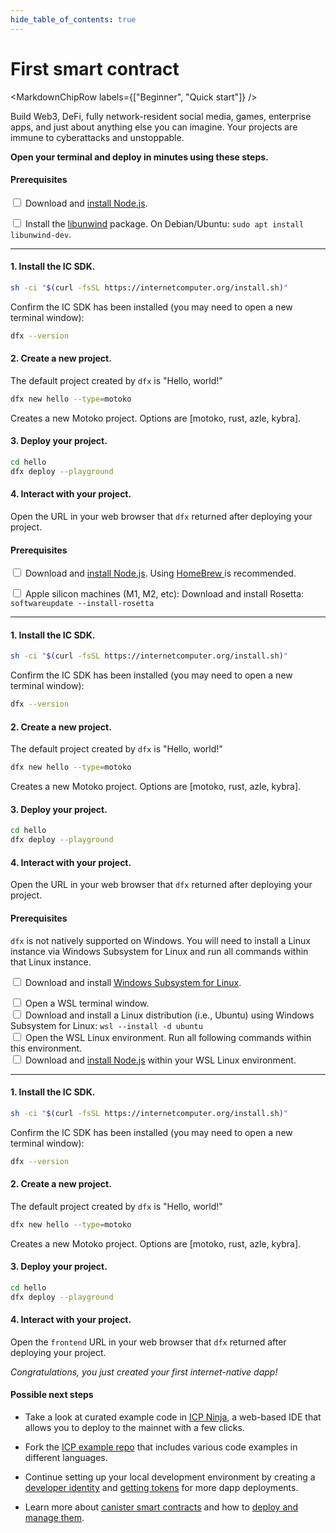 ```yaml
---
hide_table_of_contents: true
---
```



# First smart contract

<MarkdownChipRow labels={["Beginner", "Quick start"]} />

Build Web3, DeFi, fully network-resident social media, games, enterprise apps,
and just about anything else you can imagine. Your projects are immune to cyberattacks and unstoppable.

**Open your terminal and deploy in minutes using these steps.**

<AdornedTabs defaultValue={useOs().current}>
<TabItem value={OsType.Linux} label="Linux">

#### Prerequisites

<input type="checkbox"/> Download and <a href="https://nodejs.org/en/download/package-manager">install Node.js</a>.
<div>
</div>
<input type="checkbox"/> Install the <a href="https://github.com/libunwind/libunwind">libunwind</a> package. On Debian/Ubuntu: <code>sudo apt install libunwind-dev</code>.

---------

#### 1. Install the IC SDK.

```bash
sh -ci "$(curl -fsSL https://internetcomputer.org/install.sh)"
```

Confirm the IC SDK has been installed (you may need to open a new terminal window):

```bash
dfx --version
```

#### 2. Create a new project.

The default project created by `dfx` is "Hello, world!"

```bash
dfx new hello --type=motoko
```

Creates a new Motoko project. Options are [motoko, rust, azle, kybra].

#### 3. Deploy your project.

```bash
cd hello
dfx deploy --playground
```

#### 4. Interact with your project.

Open the URL in your web browser that `dfx` returned after deploying your
project.

</TabItem>
<TabItem value={OsType.macOs} label="macOS">

#### Prerequisites

<input type="checkbox"/> Download and <a href="https://nodejs.org/en/download/package-manager">install Node.js</a>. Using <a href="https://brew.sh/"> HomeBrew </a> is recommended.
<div>
</div>
<input type="checkbox"/> Apple silicon machines (M1, M2, etc): Download and install Rosetta: <code>softwareupdate --install-rosetta</code>

---------

#### 1. Install the IC SDK.

```bash
sh -ci "$(curl -fsSL https://internetcomputer.org/install.sh)"
```

Confirm the IC SDK has been installed (you may need to open a new terminal window):

```bash
dfx --version
```

#### 2. Create a new project.

The default project created by `dfx` is "Hello, world!"

```bash
dfx new hello --type=motoko
```

Creates a new Motoko project. Options are [motoko, rust, azle, kybra].

#### 3. Deploy your project.

```bash
cd hello
dfx deploy --playground
```

#### 4. Interact with your project.

Open the URL in your web browser that `dfx` returned after deploying your
project.

</TabItem>

<TabItem value={OsType.Windows} label="Windows">

#### Prerequisites

`dfx` is not natively supported on Windows. You will need to install a Linux instance via Windows Subsystem for Linux and run all commands within that Linux instance.

<input type="checkbox"/> Download and install <a href="https://docs.microsoft.com/en-us/windows/wsl/install"> Windows Subsystem for Linux</a>.
<div>
</div>
<input type="checkbox"/> Open a WSL terminal window.
<div>
</div>
<input type="checkbox"/> Download and install a Linux distribution (i.e., Ubuntu) using Windows Subsystem for Linux: <code>wsl --install -d ubuntu</code>
<div>
</div>
<input type="checkbox"/> Open the WSL Linux environment. Run all following commands within this environment.
<div>
</div>
<input type="checkbox"/> Download and <a href="https://learn.microsoft.com/en-us/windows/dev-environment/javascript/nodejs-on-wsl">install Node.js</a> within your WSL Linux environment.

---------

#### 1. Install the IC SDK.

```bash
sh -ci "$(curl -fsSL https://internetcomputer.org/install.sh)"
```

Confirm the IC SDK has been installed (you may need to open a new terminal window):

```bash
dfx --version
```

#### 2. Create a new project.

The default project created by `dfx` is "Hello, world!"

```bash
dfx new hello --type=motoko
```

Creates a new Motoko project. Options are [motoko, rust, azle, kybra].

#### 3. Deploy your project.

```bash
cd hello
dfx deploy --playground
```

#### 4. Interact with your project.

Open the `frontend` URL in your web browser that `dfx` returned after deploying your
project.

</TabItem>

</AdornedTabs>

*Congratulations, you just created your first internet-native dapp!*

#### Possible next steps

- Take a look at curated example code in [ICP Ninja](https://icp.ninja), a web-based IDE that allows you to deploy to the mainnet with a few clicks.

- Fork the [ICP example repo](https://github.com/dfinity/examples) that includes various code examples in different languages.

- Continue setting up your local development environment by creating a [developer identity](../identities.mdx) and [getting tokens](../tokens-and-cycles.mdx) for more dapp deployments.

- Learn more about [canister smart contracts](../write-canister-code.mdx) and how to [deploy and manage them](../deploy-and-manage.mdx).